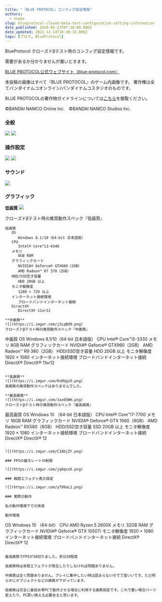 ```yaml
---
title: "『BLUE PROTOCOL』コンフィグ設定情報"
authors:
  - snake
slug: blueprotocol-closed-beta-test-configuration-setting-information
date_published: 2020-05-23T07:38:00.000Z
date_updated: 2021-12-14T18:38:15.000Z
tags: [ブログ, BlueProtocol]
---
```


BlueProtocol クローズドβテスト時のコンフィグ設定情報です。

需要があるか分かりませんが置いときます。

[BLUE PROTOCOL公式ウェブサイト（blue-protocol.com）](https://blue-protocol.com/)

本投稿の画像はすべて『BLUE PROTOCOL』のゲーム内画像です。
著作権は全てバンダイナムコオンライン/バンダイナムコスタジオのものです。

BLUE PROTOCOLの著作物ガイドラインについては[こちら](https://blue-protocol.com/support/guideline/)を御覧ください。

©BANDAI NAMCO Online Inc.　©BANDAI NAMCO Studios Inc.

### 全般

![](https://i.imgur.com/Zv84wxh.png)
![](https://i.imgur.com/Q979OqX.png)

### 操作設定

![](https://i.imgur.com/Z1a3ecM.png)
![](https://i.imgur.com/CoBGJIz.png)

### サウンド

![](https://i.imgur.com/zlaXUwl.png)

### グラフィック

**低画質**
![](https://i.imgur.com/5nE2puu.png)

クローズドβテスト時の推奨動作スペック『低画質』

```
低画質
   OS
      Windows 8.1/10（64-bit 日本語版）
   CPU
      Intel® Core™i3-4340
   メモリ
      8GB RAM
   グラフィックカード
      NVIDIA® Geforce® GTX660（2GB）
      AMD Radeon™ R7 370（2GB）
   HDD/SSD空き容量
      HDD 20GB 以上
   モニタ解像度
      1280 × 720 以上
   インターネット接続環境
      ブロードバンドインターネット接続
   DirectX®
      DirectX® 11or12

**中画質**
![](https://i.imgur.com/j2LqBd9.png)
クローズドβテスト時の推奨動作スペック『中画質』

```
中画質
   OS
      Windows 8.1/10（64-bit 日本語版）
   CPU
      Intel® Core™i5-3330
   メモリ
      8GB RAM
   グラフィックカード
      NVIDIA® Geforce® GTX960（2GB）
      AMD Radeon™ R9 380（2GB）
   HDD/SSD空き容量
      HDD 20GB 以上 
   モニタ解像度
      1920 × 1080
   インターネット接続環境
      ブロードバンドインターネット接続
    DirectX®
      DirectX® 11or12
```

**高画質**
![](https://i.imgur.com/0sRUgzO.png)
高画質の推奨動作スペックはありませんでした。

**最高画質**
![](https://i.imgur.com/Jax65WH.png)
クローズドβテスト時の推奨動作スペック『最高画質』

```
最高画質
   OS
      Windows 10 （64-bit 日本語版）
   CPU
      Intel® Core™i7-7700
   メモリ
      16GB RAM
   グラフィックカード
      NVIDIA® Geforce® GTX 1060（6GB）
      AMD Radeon™ RX580（8GB）
   HDD/SSD空き容量
      SSD 20GB 以上
   モニタ解像度
      1920 × 1080
   インターネット接続環境
      ブロードバンドインターネット接続 
   DirectX®
      DirectX® 12
```

![](https://i.imgur.com/C1AbjZY.png)

### FPSの最大レートの制限

![](https://i.imgur.com/jq6qxz6.png)

### 戦闘エフェクト表示設定

![](https://i.imgur.com/yT99aL2.png)

### 実際の動作

私の動作環境下での体感

動作環境
```
   OS
      Windows 10 （64-bit）
   CPU
      AMD Ryzen 5 2600X 
   メモリ
      32GB RAM
   グラフィックカード
      NVIDIA® Geforce® GTX 1050Ti
   モニタ解像度
      1920 × 1080
   インターネット接続環境
      ブロードバンドインターネット接続 
   DirectX®
      DirectX® 12
```

最高画質でFPSが30切りました。多分20程度

高画質時は余程エフェクトが発生したりしなければ問題ありません。

中画質は全く問題ありません。プレイに集中したい時は固まらないので丁度いいです。ただ明らかにオブジェクトなどの画質が下がっています。

低画質は完全に最低水準PCで動作させる場合に利用する画質設定です。これで重い場合パーツ変えたり、PC買い換える必要あると思います。
